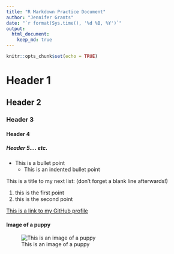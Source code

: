 ```yaml
---
title: "R Markdown Practice Document"
author: "Jennifer Grants"
date: "`r format(Sys.time(), '%d %B, %Y')`"
output: 
  html_document:
    keep_md: true
---
```


```r
knitr::opts_chunk$set(echo = TRUE)
```

# Header 1
## Header 2
### Header 3
#### Header 4
##### Header 5.... etc.  

* This is a bullet point  
    * This is an indented bullet point  

This is a title to my next list: (don't forget a blank line afterwards!)

1. this is the first point
2. this is the second point 

[This is a link to my GitHub profile](https://github.com/jmgrants) 

#### Image of a puppy
![This is an image of a puppy](http://cdn2-www.dogtime.com/assets/uploads/gallery/30-impossibly-cute-puppies/impossibly-cute-puppy-8.jpg)

